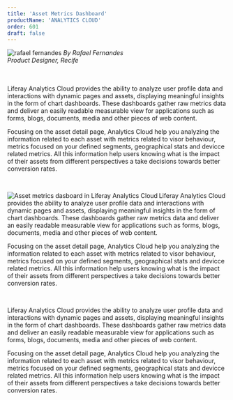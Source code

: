 ```yaml
---
title: 'Asset Metrics Dashboard'
productName: 'ANALYTICS CLOUD'
order: 601
draft: false
---
```



<Grid templateColumns="40px 1fr" autoRows="auto" gap="1rem">
	<Grid.Item>
		<Image
			margin="2px 0"
			circle
			src="/images/lexicon/headshots/fernandes-rafael.jpg"
			alt="rafael fernandes"
		/>
	</Grid.Item>
	<Grid.Item>
		<i class="designerInfo">
			By Rafael Fernandes
			<br />
			Product Designer, Recife
			<br />
			<br />
			<br />
		</i>
	</Grid.Item>
</Grid>

Liferay Analytics Cloud provides the ability to analyze user profile data and interactions with dynamic pages and assets, displaying meaningful insights in the form of chart dashboards. These dashboards gather raw metrics data and deliver an easily readable measurable view for applications such as forms, blogs, documents, media and other pieces of web content.

Focusing on the asset detail page, Analytics Cloud help you analyzing the information related to each asset with metrics related to visor behaviour, metrics focused on your defined segments, geographical stats and devicce related metrics. All this information help users knowing what is the impact of their assets from different perspectives a take decisions towards better conversion rates.

<br />

<Image
	rounded
	dropShadow
	align="left"
	size="small"
	alt="Asset metrics dasboard in Liferay Analytics Cloud"
	caption="Metrics on a Contact Form for a Support Team"
	src="/images/lexicon/examples/assetMetricsDashboard.jpg"
/>

Liferay Analytics Cloud provides the ability to analyze user profile data and interactions with dynamic pages and assets, displaying meaningful insights in the form of chart dashboards. These dashboards gather raw metrics data and deliver an easily readable measurable view for applications such as forms, blogs, documents, media and other pieces of web content.

Focusing on the asset detail page, Analytics Cloud help you analyzing the information related to each asset with metrics related to visor behaviour, metrics focused on your defined segments, geographical stats and devicce related metrics. All this information help users knowing what is the impact of their assets from different perspectives a take decisions towards better conversion rates.

<br />

Liferay Analytics Cloud provides the ability to analyze user profile data and interactions with dynamic pages and assets, displaying meaningful insights in the form of chart dashboards. These dashboards gather raw metrics data and deliver an easily readable measurable view for applications such as forms, blogs, documents, media and other pieces of web content.

Focusing on the asset detail page, Analytics Cloud help you analyzing the information related to each asset with metrics related to visor behaviour, metrics focused on your defined segments, geographical stats and devicce related metrics. All this information help users knowing what is the impact of their assets from different perspectives a take decisions towards better conversion rates.

<br />
